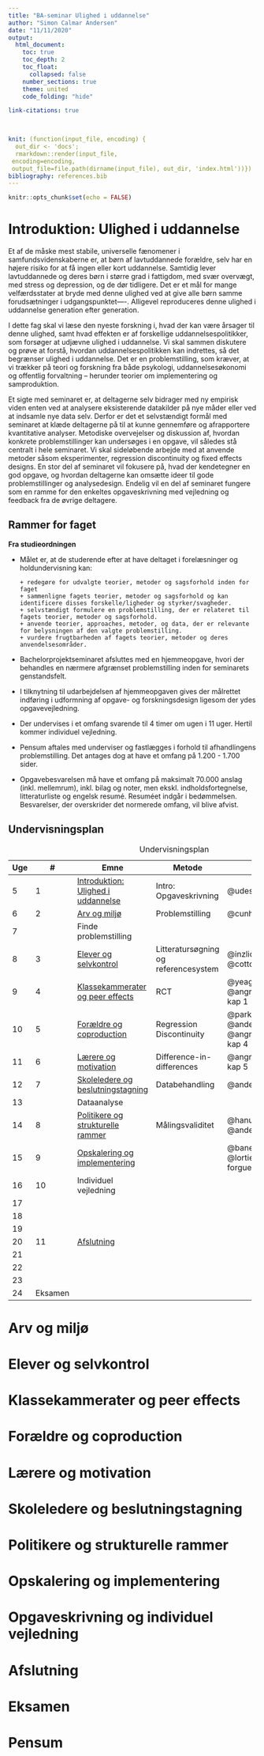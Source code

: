```yaml
---
title: "BA-seminar Ulighed i uddannelse"
author: "Simon Calmar Andersen"
date: "11/11/2020"
output: 
  html_document:
    toc: true
    toc_depth: 2
    toc_float:
      collapsed: false
    number_sections: true
    theme: united
    code_folding: "hide"

link-citations: true
      


knit: (function(input_file, encoding) {
  out_dir <- 'docs';
  rmarkdown::render(input_file,
 encoding=encoding,
 output_file=file.path(dirname(input_file), out_dir, 'index.html'))})
bibliography: references.bib
---
```


```r
knitr::opts_chunk$set(echo = FALSE)
```

# Introduktion: Ulighed i uddannelse

Et af de måske mest stabile, universelle fænomener i samfundsvidenskaberne er, at børn af lavtuddannede forældre, selv har en højere risiko for at få ingen eller kort uddannelse. Samtidig lever lavtuddannede og deres børn i større grad i fattigdom, med svær overvægt, med stress og depression, og de dør tidligere. Det er et mål for mange velfærdsstater at bryde med denne ulighed ved at give alle børn samme forudsætninger i udgangspunktet----\textit{levelling the playing field}. Alligevel reproduceres denne ulighed i uddannelse generation efter generation.

I dette fag skal vi læse den nyeste forskning i, hvad der kan være årsager til denne ulighed, samt hvad effekten er af forskellige uddannelsespolitikker, som forsøger at udjævne ulighed i uddannelse. Vi skal sammen diskutere og prøve at forstå, hvordan uddannelsespolitikken kan indrettes, så det begrænser ulighed i uddannelse. Det er en problemstilling, som kræver, at vi trækker på teori og forskning fra både psykologi, uddannelsesøkonomi og offentlig forvaltning -- herunder teorier om implementering og samproduktion.

Et sigte med seminaret er, at deltagerne selv bidrager med ny empirisk viden enten ved at analysere eksisterende datakilder på nye måder eller ved at indsamle nye data selv. Derfor er det et selvstændigt formål med seminaret at klæde deltagerne på til at kunne gennemføre og afrapportere kvantitative analyser. Metodiske overvejelser og diskussion af, hvordan konkrete problemstillinger kan undersøges i en opgave, vil således stå centralt i hele seminaret. Vi skal sideløbende arbejde med at anvende metoder såsom eksperimenter, regression discontinuity og fixed effects designs. En stor del af seminaret vil fokusere på, hvad der kendetegner en god opgave, og hvordan deltagerne kan omsætte ideer til gode problemstillinger og analysedesign. Endelig vil en del af seminaret fungere som en ramme for den enkeltes opgaveskrivning med vejledning og feedback fra de øvrige deltagere.

## Rammer for faget

**Fra studieordningen**

-   Målet er, at de studerende efter at have deltaget i forelæsninger og holdundervisning kan:

        + redegøre for udvalgte teorier, metoder og sagsforhold inden for faget
        + sammenligne fagets teorier, metoder og sagsforhold og kan identificere disses forskelle/ligheder og styrker/svagheder.
        + selvstændigt formulere en problemstilling, der er relateret til fagets teorier, metoder og sagsforhold.
        + anvende teorier, approaches, metoder, og data, der er relevante for belysningen af den valgte problemstilling.
        + vurdere frugtbarheden af fagets teorier, metoder og deres anvendelsesområder.

-   Bachelorprojektseminaret afsluttes med en hjemmeopgave, hvori der behandles en nærmere afgrænset problemstilling inden for seminarets genstandsfelt.

-   I tilknytning til udarbejdelsen af hjemmeopgaven gives der målrettet indføring i udformning af opgave- og forskningsdesign ligesom der ydes opgavevejledning.

-   Der undervises i et omfang svarende til 4 timer om ugen i 11 uger. Hertil kommer individuel vejledning.

-   Pensum aftales med underviser og fastlægges i forhold til afhandlingens problemstilling. Det antages dog at have et omfang på 1.200 - 1.700 sider.

-   Opgavebesvarelsen må have et omfang på maksimalt 70.000 anslag (inkl. mellemrum), inkl. bilag og noter, men ekskl. indholdsfortegnelse, litteraturliste og engelsk resumé. Resuméet indgår i bedømmelsen. Besvarelser, der overskrider det normerede omfang, vil blive afvist.

## Undervisningsplan

+-----+---------+--------------------------------------+--------------------------------------+----------------------------------------------------------+
| Uge | \#      | Emne                                 | Metode                               | Pensum                                                   |
+=====+=========+======================================+======================================+==========================================================+
| 5   | 1       | [Introduktion: Ulighed i uddannelse] | Intro: Opgaveskrivning               | @udesen2020                                              |
+-----+---------+--------------------------------------+--------------------------------------+----------------------------------------------------------+
| 6   | 2       | [Arv og miljø]                       | Problemstilling                      | @cunha2007; @kong2018                                    |
+-----+---------+--------------------------------------+--------------------------------------+----------------------------------------------------------+
| 7   |         | Finde problemstilling                |                                      |                                                          |
+-----+---------+--------------------------------------+--------------------------------------+----------------------------------------------------------+
| 8   | 3       | [Elever og selvkontrol]              | Litteratursøgning og referencesystem | @inzlicht2021; @cotton2020a                              |
+-----+---------+--------------------------------------+--------------------------------------+----------------------------------------------------------+
| 9   | 4       | [Klassekammerater og peer effects]   | RCT                                  | @yeager2019; @angrist_mastering_2014 kap 1               |
+-----+---------+--------------------------------------+--------------------------------------+----------------------------------------------------------+
| 10  | 5       | [Forældre og coproduction]           | Regression Discontinuity             | @parks1981; @andersen2016; @angrist_mastering_2014 kap 4 |
+-----+---------+--------------------------------------+--------------------------------------+----------------------------------------------------------+
| 11  | 6       | [Lærere og motivation]               | Difference-in-differences            | @angrist_mastering_2014 kap 5                            |
+-----+---------+--------------------------------------+--------------------------------------+----------------------------------------------------------+
| 12  | 7       | [Skoleledere og beslutningstagning]  | Databehandling                       | @andersen2020                                            |
+-----+---------+--------------------------------------+--------------------------------------+----------------------------------------------------------+
| 13  |         | Dataanalyse                          |                                      |                                                          |
+-----+---------+--------------------------------------+--------------------------------------+----------------------------------------------------------+
| 14  | 8       | [Politikere og strukturelle rammer]  | Målingsvaliditet                     | @hanushek_failure_2003; @andersen_increasing_2016        |
+-----+---------+--------------------------------------+--------------------------------------+----------------------------------------------------------+
| 15  | 9       | [Opskalering og implementering]      |                                      | @banerjee_proof_2017; @lortie-forgues_rigorous_2019      |
+-----+---------+--------------------------------------+--------------------------------------+----------------------------------------------------------+
| 16  | 10      | Individuel vejledning                |                                      |                                                          |
+-----+---------+--------------------------------------+--------------------------------------+----------------------------------------------------------+
| 17  |         |                                      |                                      |                                                          |
+-----+---------+--------------------------------------+--------------------------------------+----------------------------------------------------------+
| 18  |         |                                      |                                      |                                                          |
+-----+---------+--------------------------------------+--------------------------------------+----------------------------------------------------------+
| 19  |         |                                      |                                      |                                                          |
+-----+---------+--------------------------------------+--------------------------------------+----------------------------------------------------------+
| 20  | 11      | [Afslutning]                         |                                      |                                                          |
+-----+---------+--------------------------------------+--------------------------------------+----------------------------------------------------------+
| 21  |         |                                      |                                      |                                                          |
+-----+---------+--------------------------------------+--------------------------------------+----------------------------------------------------------+
| 22  |         |                                      |                                      |                                                          |
+-----+---------+--------------------------------------+--------------------------------------+----------------------------------------------------------+
| 23  |         |                                      |                                      |                                                          |
+-----+---------+--------------------------------------+--------------------------------------+----------------------------------------------------------+
| 24  | Eksamen |                                      |                                      |                                                          |
+-----+---------+--------------------------------------+--------------------------------------+----------------------------------------------------------+

: Undervisningsplan

# Arv og miljø

# Elever og selvkontrol

# Klassekammerater og peer effects

# Forældre og coproduction

# Lærere og motivation

# Skoleledere og beslutningstagning

# Politikere og strukturelle rammer

# Opskalering og implementering

# Opgaveskrivning og individuel vejledning

# Afslutning

# Eksamen

# Pensum
